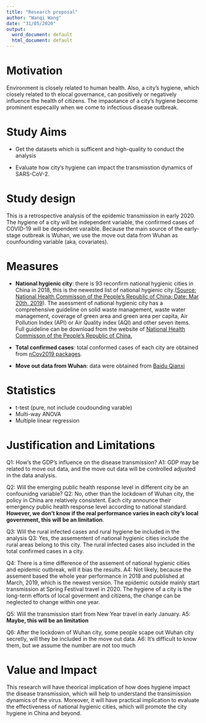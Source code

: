 ```yaml
---
title: "Research proposal"
author: "Wanqi Wang"
date: "31/05/2020"
output:
  word_document: default
  html_document: default
---
```


# Motivation

Environment is closely related to human health. Also, a city's hygiene, which closely related to th elocal governance, can positively or negatively influence the health of citizens. The impaotance of a city's hygiene become prominent especailly when we come to infectious disease outbreak. 

# Study Aims

 - Get the datasets which is sufficent and high-quality to conduct the analysis

 - Evaluate how city's hygiene can impact the transmisstion dynamics of SARS-CoV-2.
 

# Study design

This is a retrospective analysis of the epidemic transmission in early 2020. The hygiene of a city will be independent variable, the confirmed cases of COVID-19 will be dependent varaible. Because the main source of the early-stage outbreak is Wuhan, we use the move out data from Wuhan as counfounding variable (aka, covariates). 



# Measures

 - **National hygienic city**: there is 93 reconfirm national hygienic cities in China in 2018, this is the newested list of national hygienic city.([Source: National Health Commisson of the People's Republic of China; Date: Mar 20th, 2019](http://www.chinanews.com/gn/2019/03-20/8785718.shtml)). The asessment of national hygienic city has a comprehensive guideline on solid waste management, waste water management, coverage of green area and green area per capita, Air Pollution Index (API) or Air Quality index (AQI) and other seven items. Full guideline can be download from the website of [National Health Commisson of the People's Republic of China.](http://www.nhc.gov.cn/jkj/s5898/201509/a758669061fd469aa3a754c8781acae4.shtml)
 
 - **Total confirmed cases**: total conformed cases of each city are obtained from [nCov2019 packages](https://github.com/GuangchuangYu/nCov2019).
 
 - **Move out data from Wuhan**: data were obtained from [Baidu Qianxi](https://qianxi.baidu.com/2020/)

# Statistics

 - t-test (pure, not include coudounding varable)
 - Multi-way ANOVA
 - Multiple linear regression

# Justification and Limitations
Q1: How's the GDP's influence on the disease transmission?
A1: GDP may be related to move out data, and the move out data will be controlled adjusted in the data analysis. 

Q2: Will the emerging public health response level in different city be an confounidng variable?
Q2: No, other than the lockdown of Wuhan city, the policy in China are relatively consistent. Each city announce their emergency public health response level according to national standard. **However, we don't know if the real performance varies in each city's local government, this will be an limitation**. 

Q3: Will the rural infected cases and rural hygiene be included in the analysis
Q3: Yes, the assementent of national hygienic cities include the rural areas belong to this city. The rural infected cases also included in the total confirmed cases in a city. 

Q4: There is a time difference of the assement of national hygienic cities and epidemic outbreak, will it bias the results.
A4: Not likely, because the assement based the whole year performance in 2018 and published at March, 2019, which is the newest version. The epidemic outside mainly start transmission at Spring Festival travel in 2020. The hygiene of a city is the long-term efforts of local goverment and citizens, the change can be neglected to change within one year.

Q5: Will the transmission start from New Year travel in early January.
A5: **Maybe, this will be an limitation**

Q6: After the lockdown of Wuhan city, some people scape out Wuhan city secretly, will they be included in the move out data.
A6: It's difficult to know them, but we assume the number are not too much

# Value and Impact

This research will have theorical implication of how does hygiene impact the disease transmission, which will help to understand the transimission dynamics of the virus. Moreover, it will have practical implication to evaluate the effectiveness of national hygienic cities, which will promote the city hygiene in China and beyond.
 
